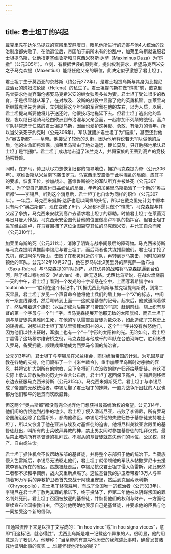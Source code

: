 ```yaml
---
---
---
```

title: 君士坦丁的兴起
---




戴克里先在达尔马提亚的宫殿里安静度日，眼见他所进行的迫害与他4人统治的政治制度都失败了。在他退位后，帝国陷于前所未有的纷乱中，加莱里乌斯就说服君士坦提乌斯，让他指定塞维鲁斯和马克西米努斯·达萨（Maximinus Daza）为“恺撒”（公元305年）。立刻，有根据世袭的原则者，提出权利要求，希望马克西米安之子马克森提（Maxentius）能继任他父亲的职位，此决定似乎激怒了君士坦丁。

君士坦丁生于莫西亚的奈苏斯（约公元272年），是君士坦提乌斯与其身为比提尼亚酒女的姘妇海伦娜（Helena）的私生子。君士坦提乌斯在做“恺撒”前，戴克里先曾要求他抛弃海伦娜娶马克希米安的继女狄奥多拉为妻。君士坦丁受过很少的教育，于是很早就从军了，在对埃及、波斯的战役中显露了他的英勇机智。加莱里乌斯继戴克里先为帝后，立刻就将这个年轻的军官留在他的左右，以为人质，以后，君士坦提乌斯要他将儿子送还时，他很技巧地拖延下去。但君士坦丁逃出他的监视，夜以继日地骑马经由欧洲到布洛涅与父亲会面，一起参加不列颠的战役。高卢军队非常忠于仁慈的君士坦提乌斯，因而也爱护这英俊、勇敢、有活力的青年。所以当父亲死于约克时（公元306年），军队就拥护君士坦丁为“恺撒”，甚至还封他为“奥古斯都”——皇帝。他接受了较低的头衔，因为他解释说若无军队做他的后盾，他的生命即将难保。加莱里乌斯由于地处遥远，鞭长莫及，只好勉强地承认君士坦丁是“恺撒”。君士坦丁成功地击退了法兰克人，并将蛮族的王丢到高卢的竞技场喂野兽。

同时，在罗马，侍卫队尽力想恢复旧都的领导地位，拥护马克森提为帝（公元306年）。塞维鲁斯从米兰南下袭击罗马。马克西米安震慑于此种混乱的局面，应其子的要求，恢复王位，参加战斗。塞维鲁斯被他的军队所弃并被处死（公元307年）。为了使自己能应付日益纷乱的局面，年老的加莱里乌斯指派了一个新的“奥古斯都”——李锡尼。听到这个消息后，君士坦丁也自命为同样的职位（公元307年）。一年后，马克西米努斯·达萨也冠以同样的头衔，所以在戴克里先计划中原本只有两个“奥古斯都”，现在变成了6个，大家都不愿只做个“恺撒”。马克森提与其父起了争执，马克西米安就到高卢去请求君士坦丁的帮助。时值君士坦丁在莱茵河与日耳曼人作战，马克西米安企图代替他的位置做高卢军队的指挥官。但君士坦丁进军经由高卢，在马赛围捕了这位企图篡夺其位的马克西米安，并允其自杀而死（公元310年）。

加莱里乌斯的死（公元311年），消除了阴谋与战争间最后的障碍物。马克西米努斯与马克森提阴谋推翻李锡尼与君士坦丁，而后两者也共谋推翻他们。君士坦丁抢了先机，穿过阿尔卑斯山，击败了在都灵附近的军队，再转到罗马突击，同时加紧整顿他的军队。公元312年10月27日，他在罗马以北9英里外的萨克萨—鲁布拉（Saxa-Rubra）与马克森提的军队对阵，以其优异的战略将马克森提逼到台伯河，除了横过穆尔维安（Mulvian）桥，后无退路。尤西比乌斯说，在战火燃烧前一天的中午，君士坦丁看到一个发光的十字架悬在空中，上面写着希腊字en toutoi nika——“胜利在这个标记中。”[1]据尤西比乌斯与拉克坦提乌斯说，到第二天早晨，君士坦丁梦见一个声音命令他将他士兵们的盾上做一个“X”的标志，中间有一条直线穿过，然后弯转到上面——这就是基督的记号。起来后，他就遵照着做了，然后带着这个旗帜（以后即成为后期罗马帝国的军旗）赶到前线，旗上织有基督的第一个字母与一个“十”字。当马克森提展开他那无敌的太阳旗帜，而君士坦丁则与基督徒共患难同生死，在他的军队雷吉亚督徒为数众多，如此造成了宗教史上的转折点。对那些君士坦丁军队里崇拜太阳神的人，这个“十”字并没有触怒他们，因为他们以往出征时，军旗上也有一个“十”字形的太阳神的光。无论如何，君士坦丁赢得了这场穆尔维安桥之役，马克森提与他成千的军队在台伯河阵亡。胜利者进入罗马，备受拥戴，顺理成章地成为西罗马帝国的统治者。

公元313年初，君士坦丁与李锡尼在米兰相会，商讨统治帝国的计划。为巩固基督教在各地的支持，他们颁布了一个《米兰敕令》，重申加莱里乌斯时对宗教的容忍，并将它扩大到所有的宗教，且下令将近几次没收的财产归还给基督徒。在这项实际上承认异教失败的历史性宣言公布后，君士坦丁返回保卫高卢，李锡尼则移师东边去征服马克西米努斯（公元315年）。马克西米努斯死后，君士坦丁与李锡尼成了帝国的无敌统治者。李锡尼娶了君士坦丁的妹妹，一直为战争所困扰的人民也都为他们和平的远景而欢欣鼓舞。

但这两个“奥古斯都”都没有完全抛弃他们想获得最高统治权的希望。公元314年，他们间的仇恨达到战争的地步。君士坦丁侵入潘诺尼亚，击败了李锡尼，所有罗马帝国统治区除了色雷斯外，都向他称臣。李锡尼将他的失败归咎于基督徒支持君士坦丁，所以又恢复了他在亚洲与埃及对基督徒的迫害。他将尼科美狄亚宫殿里的基督徒赶出，叫所有的士兵敬拜异教的神，禁止男女同时参加基督徒的礼拜仪式，最后禁止城内所有基督徒的礼拜式。不服从的基督徒就丧失他们的地位、公民权、财产、自由或生命。

君士坦丁抓住机会不仅帮助东部的基督徒，并将整个东部归于他的统治下。当蛮族侵入色雷斯后，李锡尼无法驱走他们，君士坦丁就带领他的军队从帖撒罗尼卡去援救李锡尼所在的省区。蛮族被赶走后，李锡尼抗议君士坦丁侵入色雷斯。如此既然二者都不求和平调解，战火又重新点燃了。这位基督教的护卫者带着13万人与率领着16万军兵的异教护卫者首先交战于阿德里安堡，然后到克里索沃利斯（Chrysopolis），君士坦丁终获胜利，而成了全国唯一的统治者（公元323年）。李锡尼在君士坦丁赦免其罪的承诺下，终于投降了，但第二年他被以阴谋叛国的罪名判处死刑。君士坦丁召回被放逐的基督徒，并恢复他们的权利与财产。一方面他继续宣布全国宗教自由，但这时他明确地表示自己是基督徒，并要求他的臣民与他一同接受这个新的信仰。



* * *



[1]通常流传下来是以拉丁文写成的：“in hoc vince”或“in hoc signo vicces”，意即“用这标记，就必得胜”。尤西比乌斯是唯一记载这个异象的人。很明显，他的用意是为了教训人，他辩称：“当皇帝向有意写他历史的我陈述此事时，确曾发誓赌咒地证明此事的真实……谁能怀疑他所说的呢？”